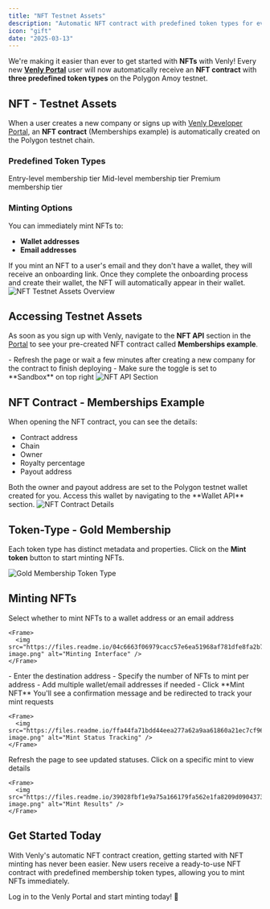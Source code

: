 ```yaml
---
title: "NFT Testnet Assets"
description: "Automatic NFT contract with predefined token types for every new Portal user"
icon: "gift"
date: "2025-03-13"
---
```


We're making it easier than ever to get started with **NFTs** with Venly! Every new **[Venly Portal](https://portal.venly.io/?utm_source=website&utm_medium=docs&utm_campaign=General+-+Venly+Internal)** user will now automatically receive an **NFT contract** with **three predefined token types** on the Polygon Amoy testnet.

## NFT - Testnet Assets

When a user creates a new company or signs up with [Venly Developer Portal](https://portal.venly.io/?utm_source=website&utm_medium=docs&utm_campaign=General+-+Venly+Internal), an **NFT contract** (Memberships example) is automatically created on the Polygon testnet chain.

### Predefined Token Types

<CardGroup cols={3}>
  <Card title="Bronze Membership" icon="medal">
    Entry-level membership tier
  </Card>
  
  <Card title="Silver Membership" icon="medal">
    Mid-level membership tier
  </Card>
  
  <Card title="Gold Membership" icon="medal">
    Premium membership tier
  </Card>
</CardGroup>

### Minting Options

You can immediately mint NFTs to:
- **Wallet addresses**
- **Email addresses**

<Info>
If you mint an NFT to a user's email and they don't have a wallet, they will receive an onboarding link. Once they complete the onboarding process and create their wallet, the NFT will automatically appear in their wallet.
</Info>

<Frame caption="NFT Testnet Assets">
  <img src="https://files.readme.io/d9ed717873eb40e7ded43ac0a5b0186c60e2f7c58f0918a4d2f475ab37bc9fa3-image.png" alt="NFT Testnet Assets Overview" />
</Frame>

## Accessing Testnet Assets

As soon as you sign up with Venly, navigate to the **NFT API** section in the [Portal](https://portal.venly.io/?utm_source=website&utm_medium=docs&utm_campaign=General+-+Venly+Internal) to see your pre-created NFT contract called **Memberships example**.

<Tip>
- Refresh the page or wait a few minutes after creating a new company for the contract to finish deploying
- Make sure the toggle is set to **Sandbox** on top right
</Tip>

<Frame>
  <img src="https://files.readme.io/1b8da32eb6271e9383c80b9a02f4657fcc45e74eb71663b92121bfa41e0e567a-image.png" alt="NFT API Section" />
</Frame>

## NFT Contract - Memberships Example

When opening the NFT contract, you can see the details:
- Contract address
- Chain
- Owner
- Royalty percentage
- Payout address

<Info>
Both the owner and payout address are set to the Polygon testnet wallet created for you. Access this wallet by navigating to the **Wallet API** section.
</Info>

<Frame>
  <img src="https://files.readme.io/80abeb594703a6cc87e0c034811fd2b2f15c67eb4452b640a13c45881d4c4275-image.png" alt="NFT Contract Details" />
</Frame>

## Token-Type - Gold Membership

Each token type has distinct metadata and properties. Click on the **Mint token** button to start minting NFTs.

<Frame>
  <img src="https://files.readme.io/c1b15c24bb05d4013798bb8b46c6af833c909aaa48de55cfc47a12c101b7a781-image.png" alt="Gold Membership Token Type" />
</Frame>

## Minting NFTs

<Steps>
  <Step title="Choose Destination">
    Select whether to mint NFTs to a wallet address or an email address
    
    <Frame>
      <img src="https://files.readme.io/04c6663f06979cacc57e6ea51968af781dfe8fa2b7b95285887d5167feca6e23-image.png" alt="Minting Interface" />
    </Frame>
  </Step>
  
  <Step title="Specify Details">
    - Enter the destination address
    - Specify the number of NFTs to mint per address
    - Add multiple wallet/email addresses if needed
    - Click **Mint NFT**
  </Step>
  
  <Step title="Track Mint Status">
    You'll see a confirmation message and be redirected to track your mint requests
    
    <Frame>
      <img src="https://files.readme.io/ffa44fa71bdd44eea277a62a9aa61860a21ec7cf96095f5af91bdccc145bb48f-image.png" alt="Mint Status Tracking" />
    </Frame>
  </Step>
  
  <Step title="View Results">
    Refresh the page to see updated statuses. Click on a specific mint to view details
    
    <Frame>
      <img src="https://files.readme.io/39028fbf1e9a75a166179fa562e1fa8209d0904373112da048c8611a86181299-image.png" alt="Mint Results" />
    </Frame>
  </Step>
</Steps>

## Get Started Today

With Venly's automatic NFT contract creation, getting started with NFT minting has never been easier. New users receive a ready-to-use NFT contract with predefined membership token types, allowing you to mint NFTs immediately.

<Card title="Start Minting" icon="rocket" href="https://portal.venly.io/?utm_source=website&utm_medium=docs&utm_campaign=General+-+Venly+Internal">
  Log in to the Venly Portal and start minting today! 🎉
</Card>
